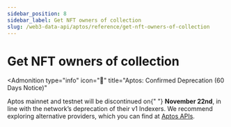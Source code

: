 ```yaml
---
sidebar_position: 8
sidebar_label: Get NFT owners of collection
slug: /web3-data-api/aptos/reference/get-nft-owners-of-collection
---
```



# Get NFT owners of collection


<Admonition
  type="info"
  icon="🚨"
  title="Aptos: Confirmed Deprecation (60 Days Notice)"
>
  <p>
    Aptos mainnet and testnet will be discontinued on{" "}
    <strong>November 22nd</strong>, in line with the network’s deprecation of
    their v1 Indexers. We recommend exploring alternative providers, which you
    can find at <a href="https://aptos.dev/en/build/apis">Aptos APIs</a>.
  </p>
</Admonition>
<ApiReference {...config["aptos-web3"].getNFTOwnersOfCollection} />
